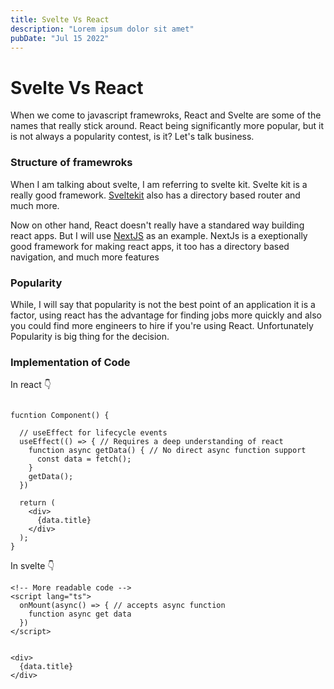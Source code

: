 ```yaml
---
title: Svelte Vs React
description: "Lorem ipsum dolor sit amet"
pubDate: "Jul 15 2022"
---
```


# Svelte Vs React

When we come to javascript framewroks, React and Svelte are some of the names that really stick around. React being significantly more popular, but it is not always a popularity contest, is it? Let's talk business.

### Structure of framewroks

When I am talking about svelte, I am referring to svelte kit. Svelte kit is a really good framework. [Sveltekit](https://kit.svelte-kit.com) also has a directory based router and much more.

Now on other hand, React doesn't really have a standared way building react apps. But I will use [NextJS](https://nextjs.dev) as an example. NextJs is a exeptionally good framework for making react apps, it too has a directory based navigation, and much more features

### Popularity

While, I will say that popularity is not the best point of an application it is a factor, using react has the advantage for finding jobs more quickly and also you could find more engineers to hire if you're using React. Unfortunately Popularity is big thing for the decision.

### Implementation of Code


In react 👇

```tsx

fucntion Component() {

  // useEffect for lifecycle events
  useEffect(() => { // Requires a deep understanding of react 
    function async getData() { // No direct async function support
      const data = fetch();
    }
    getData();
  })

  return (
    <div>
      {data.title}
    </div>
  );
}

```

In svelte 👇

```svelte
<!-- More readable code -->
<script lang="ts">
  onMount(async() => { // accepts async function
    function async get data
  })
</script>


<div>
  {data.title}
</div>
```
